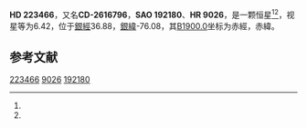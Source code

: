 {{Starbox begin
| name = HD 223466
}}
{{Starbox observe
| epoch = [[J2000.0|J2000.0]]
| constell = {{星座名待查}}<ref name=SIMBAD>{{cite web
 | url=http://simbad.u-strasbg.fr/simbad/sim-id?Ident=HR+9026
 | title=Pulsating variable Star
 | publisher=Centre de Données astronomiques de Strasbourg
 | work=SIMBAD
 | accessdate=2012-07-13
 | archive-date=2016-03-17
 | archive-url=https://web.archive.org/web/20160317080905/http://simbad.u-strasbg.fr/simbad/sim-id?Ident=HR%209026
 | dead-url=no
 }}</ref><ref name=DATA>{{cite web
 | url=http://vizier.u-strasbg.fr/viz-bin/VizieR-5?-out.add=.&-source=5050&-corr=PK=HR&-out.max=9999&HR=9026
 | title=VizieR Detailed Page
 | accessdate=2012-07-13
 | archive-date=2016-03-05
 | archive-url=https://web.archive.org/web/20160305004859/http://vizier.u-strasbg.fr/viz-bin/VizieR-5?-out.add=.&-source=5050&-corr=PK=HR&-out.max=9999&HR=9026
 | dead-url=no
 }}</ref>
| 星官 = 
| ra = {{RA|23|49|49.6}}<ref name=SIMBAD /><ref name=DATA />
| dec = {{DEC|-25|19|53}}<ref name=SIMBAD /><ref name=DATA />
| appmag_v = 6.42<ref name=SIMBAD /><ref name=DATA />
}}
{{Starbox character
| class = A3V<ref name=SIMBAD /><ref name=DATA />
| b-v = 0.12<ref name=SIMBAD /><ref name=DATA />
| u-b = 0.12<ref name=SIMBAD /><ref name=DATA />
| r-i = <ref name=SIMBAD /><ref name=DATA />
| variable = 
}}
{{Starbox astrometry
| radial_v = 0.12
| prop_mo_ra = 16
| parallax = 
| p_error = 
}}
{{Starbox catalog
| names =CD-2616796，[[SAO星表|SAO]] 192180，[[HD星表|HD]] 223466，[[HR星表|HR]] 9026}}
{{Starbox reference |Simbad=HR+9026}}
{{Starbox end}}

'''HD 223466'''，又名'''CD-2616796'''，'''SAO 192180'''、'''HR 9026'''，是一颗恒星<ref name=SIMBAD /><ref name=DATA />，视星等为6.42，位于[[銀道座標系|銀經]]36.88，[[銀道座標系|銀緯]]-76.08，其[[B1900.0|B1900.0]]坐标为赤經{{RA|23|44|38.7}}，赤緯{{DEC|-25|-76.08|12}}。

== 参考文献 ==
{{reflist}}

{{star-stub}}

[[Category:HD和HDE天體|223466]]
[[Category:HR天體|9026]]
[[Category:SAO天體|192180]]